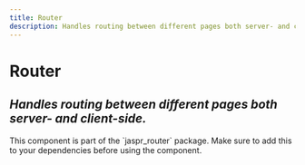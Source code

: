 ```yaml
---
title: Router
description: Handles routing between different pages both server- and client-side.
---
```


# Router
*Handles routing between different pages both server- and client-side.*
---

<Info>
This component is part of the `jaspr_router` package. Make sure to add this to your dependencies before using
the component.
</Info>
